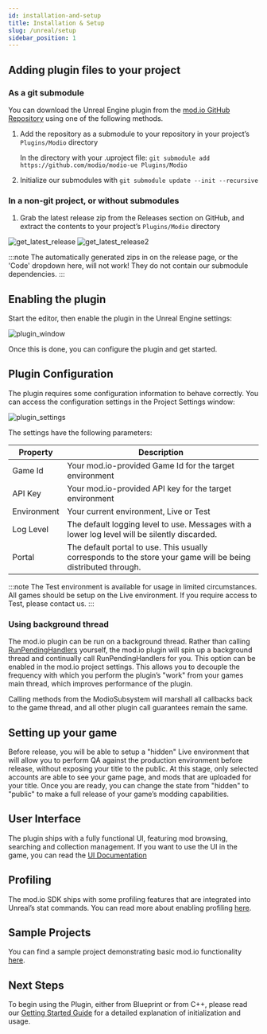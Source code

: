 ```yaml
---
id: installation-and-setup
title: Installation & Setup
slug: /unreal/setup
sidebar_position: 1
---
```


## Adding plugin files to your project

### As a git submodule

You can download the Unreal Engine plugin from the [mod.io GitHub Repository](https://github.com/modio/modio-ue) using one of the following methods.

1. Add the repository as a submodule to your repository in your project’s `Plugins/Modio` directory

   In the directory with your .uproject file: `git submodule add https://github.com/modio/modio-ue Plugins/Modio`
2. Initialize our submodules with `git submodule update --init --recursive`

### In a non-git project, or without submodules

1. Grab the latest release zip from the Releases section on GitHub, and extract the contents to your project’s `Plugins/Modio` directory

![get_latest_release](img/get_latest_release.png) ![get_latest_release2](img/get_latest_release2.png)

:::note
The automatically generated zips in on the release page, or the 'Code' dropdown here, will not work! They do not contain our submodule dependencies. 
:::

## Enabling the plugin

Start the editor, then enable the plugin in the Unreal Engine settings:

![plugin_window](img/plugin_window.png)

Once this is done, you can configure the plugin and get started.

## Plugin Configuration

The plugin requires some configuration information to behave correctly. You can access the configuration settings in the Project Settings window:

![plugin_settings](img/plugin_settings.png)

The settings have the following parameters:

| Property | Description |
| --- | --- |
| Game Id | Your mod.io-provided Game Id for the target environment |
| API Key | Your mod.io-provided API key for the target environment |
| Environment | Your current environment, Live or Test |
| Log Level | The default logging level to use. Messages with a lower log level will be silently discarded. |
| Portal | The default portal to use. This usually corresponds to the store your game will be being distributed through. |

:::note
The Test environment is available for usage in limited circumstances. All games should be setup on the Live environment. If you require access to Test, please contact us.
:::

### Using background thread

The mod.io plugin can be run on a background thread. Rather than calling [RunPendingHandlers](#RunPendingHandlers) yourself, the mod.io plugin will spin up a background thread and continually call RunPendingHandlers for you. This option can be enabled in the mod.io project settings. This allows you to decouple the frequency with which you perform the plugin’s "work" from your games main thread, which improves performance of the plugin.

Calling methods from the ModioSubsystem will marshall all callbacks back to the game thread, and all other plugin call guarantees remain the same.

## Setting up your game

Before release, you will be able to setup a "hidden" Live environment that will allow you to perform QA against the production environment before release, without exposing your title to the public. At this stage, only selected accounts are able to see your game page, and mods that are uploaded for your title. Once you are ready, you can change the state from "hidden" to "public" to make a full release of your game’s modding capabilities.

## User Interface

The plugin ships with a fully functional UI, featuring mod browsing, searching and collection management. If you want to use the UI in the game, you can read the [UI Documentation](ugc-browser)

## Profiling

The mod.io SDK ships with some profiling features that are integrated into Unreal’s stat commands. You can read more about enabling profiling [here](profiling).

## Sample Projects

You can find a sample project demonstrating basic mod.io functionality [here](https://go.mod.io/ue5-sample).

## Next Steps

To begin using the Plugin, either from Blueprint or from C++, please read our [Getting Started Guide](getting-started) for a detailed explanation of initialization and usage.
